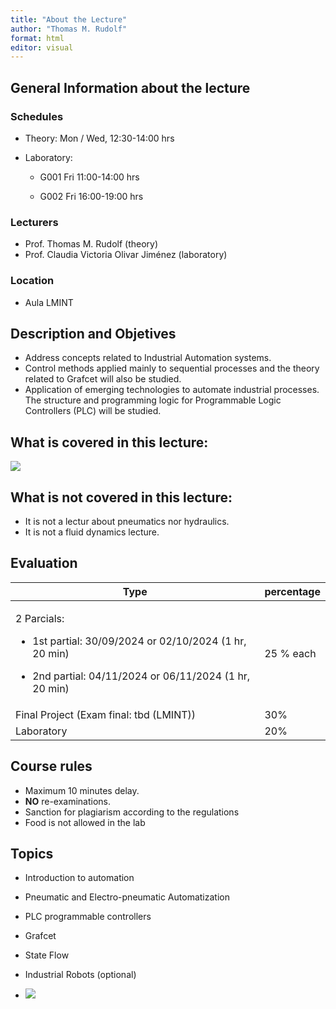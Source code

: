 ```yaml
---
title: "About the Lecture"
author: "Thomas M. Rudolf"
format: html
editor: visual
---
```


## General Information about the lecture

### Schedules

-   Theory: Mon / Wed, 12:30-14:00 hrs

-   Laboratory:

    -   G001 Fri 11:00-14:00 hrs

    -   G002 Fri 16:00-19:00 hrs

### Lecturers

-   Prof. Thomas M. Rudolf (theory)
-   Prof. Claudia Victoria Olivar Jiménez (laboratory)

### Location

-   Aula LMINT

## Description and Objetives

-   Address concepts related to Industrial Automation systems.
-   Control methods applied mainly to sequential processes and the theory related to Grafcet will also be studied.
-   Application of emerging technologies to automate industrial processes. The structure and programming logic for Programmable Logic Controllers (PLC) will be studied.

## What is covered in this lecture:

![](figures/fig00-001.png)

## What is not covered in this lecture:

-   It is not a lectur about pneumatics nor hydraulics.
-   It is not a fluid dynamics lecture.

## Evaluation

+-----------------------------------------------------------+------------+
| Type                                                      | percentage |
+===========================================================+============+
| 2 Parcials:                                               | 25 % each  |
|                                                           |            |
| -   1st partial: 30/09/2024 or 02/10/2024 (1 hr, 20 min)  |            |
|                                                           |            |
| -   2nd partial: 04/11/2024 or 06/11/2024 (1 hr, 20 min)  |            |
+-----------------------------------------------------------+------------+
| Final Project (Exam final: tbd (LMINT))                   | 30%        |
+-----------------------------------------------------------+------------+
| Laboratory                                                | 20%        |
+-----------------------------------------------------------+------------+

## Course rules

-   Maximum 10 minutes delay.
-   **NO** re-examinations.
-   Sanction for plagiarism according to the regulations
-   Food is not allowed in the lab

## Topics

-   Introduction to automation

-   Pneumatic and Electro-pneumatic Automatization

-   PLC programmable controllers

-   Grafcet

-   State Flow

-   Industrial Robots (optional)

-   ![](figures/fig00-002.png)
